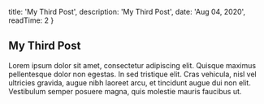 
  title: 'My Third Post',
  description: 'My Third Post',
  date: 'Aug 04, 2020',
  readTime: 2
}


## My Third Post

Lorem ipsum dolor sit amet, consectetur adipiscing elit. Quisque maximus pellentesque dolor non egestas. In sed tristique elit. Cras vehicula, nisl vel ultricies gravida, augue nibh laoreet arcu, et tincidunt augue dui non elit. Vestibulum semper posuere magna, quis molestie mauris faucibus ut.
